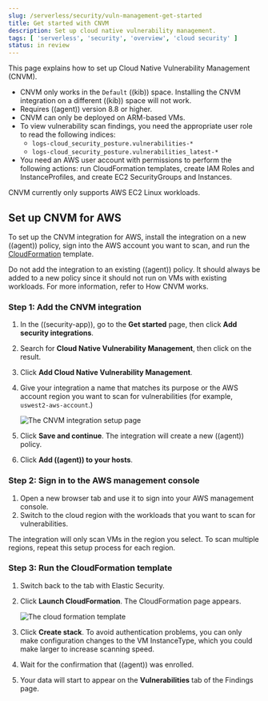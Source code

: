 ```yaml
---
slug: /serverless/security/vuln-management-get-started
title: Get started with CNVM
description: Set up cloud native vulnerability management.
tags: [ 'serverless', 'security', 'overview', 'cloud security' ]
status: in review
---
```


<div id="vuln-management-get-started"></div>

This page explains how to set up Cloud Native Vulnerability Management (CNVM).

<DocCallOut title="Requirements">

* CNVM only works in the `Default` ((kib)) space. Installing the CNVM integration on a different ((kib)) space will not work. 
* Requires ((agent)) version 8.8 or higher.
* CNVM can only be deployed on ARM-based VMs. 
* To view vulnerability scan findings, you need the appropriate user role to read the following indices:
    * `logs-cloud_security_posture.vulnerabilities-*`
    * `logs-cloud_security_posture.vulnerabilities_latest-*`
* You need an AWS user account with permissions to perform the following actions: run CloudFormation templates, create IAM Roles and InstanceProfiles, and create EC2 SecurityGroups and Instances.

</DocCallOut>

<DocCallOut title="Note">
CNVM currently only supports AWS EC2 Linux workloads.
</DocCallOut>

<div id="vuln-management-setup"></div>

## Set up CNVM for AWS

To set up the CNVM integration for AWS, install the integration on a new ((agent)) policy, sign into the AWS account you want to scan, and run the [CloudFormation](https://docs.aws.amazon.com/cloudformation/index.html) template.

<DocCallOut title="Important" color="warning">
Do not add the integration to an existing ((agent)) policy. It should always be added to a new policy since it should not run on VMs with existing workloads. For more information, refer to <DocLink slug="/serverless/security/vuln-management-overview" section="how-cnvm-works">How CNVM works</DocLink>.
</DocCallOut>

<div id="vuln-management-setup-step-1"></div>

### Step 1: Add the CNVM integration

1. In the ((security-app)), go to the **Get started** page, then click **Add security integrations**.
1. Search for **Cloud Native Vulnerability Management**, then click on the result.
1. Click **Add Cloud Native Vulnerability Management**.
1. Give your integration a name that matches its purpose or the AWS account region you want to scan for vulnerabilities (for example, `uswest2-aws-account`.)

    ![The CNVM integration setup page](../images/vuln-management-get-started/-dashboards-cnvm-setup-1.png)

1. Click **Save and continue**. The integration will create a new ((agent)) policy.
1. Click **Add ((agent)) to your hosts**.

<div id="vuln-management-setup-step-2"></div>

### Step 2: Sign in to the AWS management console

1. Open a new browser tab and use it to sign into your AWS management console.
1. Switch to the cloud region with the workloads that you want to scan for vulnerabilities.

<DocCallOut title="Important" color="warning">
The integration will only scan VMs in the region you select. To scan multiple regions, repeat this setup process for each region.
</DocCallOut>

<div id="vuln-management-setup-step-3"></div>

### Step 3: Run the CloudFormation template

1. Switch back to the tab with Elastic Security.
1. Click **Launch CloudFormation**. The CloudFormation page appears.

    ![The cloud formation template](../images/vuln-management-get-started/-dashboards-cnvm-cloudformation.png)

1. Click **Create stack**.  To avoid authentication problems, you can only make configuration changes to the VM InstanceType, which you could make larger to increase scanning speed.
1. Wait for the confirmation that ((agent)) was enrolled.
1. Your data will start to appear on the **Vulnerabilities** tab of the <DocLink slug="/serverless/security/vuln-management-findings">Findings page</DocLink>.


